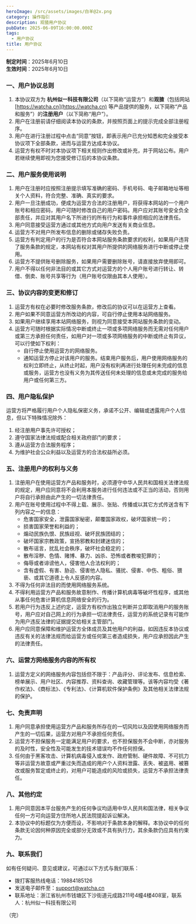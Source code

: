 ```yaml
---
heroImage: /src/assets/images/白羊@2x.png
category: 操作指引
description: 观猹用户协议
pubDate: 2025-06-09T16:00:00.000Z
tags:
  - 用户协议
title: 用户协议
---
```


**制定时间**：2025年6月10日\
**生效时间**：2025年6月10日

### 一、用户协议总则

1. 本协议双方为 **杭州似一科技有限公司**（以下简称“运营方”）和**观猹**（包括网站 [https://watcha.cn](https://watcha.cn) 等产品提供的服务，以下简称“产品和服务”）的**注册用户**（以下简称“用户”）。
2. 用户在注册前请仔细阅读本协议的条款，并按照页面上的提示完成全部注册程序。
3. 用户在进行注册过程中点击“同意”按钮，即表示用户已充分知悉和完全接受本协议项下全部条款，进而与运营方达成本协议。
4. 运营方有权不时对本协议项下相关规则作出修改或补充，并于网站公布。用户若继续使用即视为您接受修订后的本协议条款。

### 二、用户服务使用说明

1. 用户在注册时应按照注册提示填写准确的密码、手机号码、电子邮箱地址等相关个人资料，符合完整、准确、真实的要求。
2. 用户一旦注册成功，便成为运营方合法的注册用户，将获得本网站的一个用户账号和相应密码，用户可随时修改自己的用户密码。用户应对其账号安全负全部责任，并应对其用户名下所进行的所有行为和事件承担相应的法律责任。
3. 用户同意接受运营方通过或其他方式向用户发送有关商业信息。
4. 运营方不对用户所发布信息的删除或储存失败负责。
5. 运营方有判定用户的行为是否符合本网站服务条款要求的权利，如果用户违背了服务条款的规定，本网站有权对其用户所提供的网络服务进行中断或停止使用。
6. 运营方不提供账号删除服务，如果用户需要删除账号，请直接放弃使用即可。
7. 用户不得以任何非法目的或其它方式对运营方的个人用户账号进行转让、转借、倒卖、账号共享等行为（用户账号仅限由其本人使用）。

### 三、协议内容的变更和修订

1. 运营方有权在必要时修改服务条款，修改后的协议可以在运营方上查看。
2. 用户如果不同意运营方所改动的内容，可自行停止使用本站网络服务。
3. 如果用户继续享用本站网络服务，则视为同意接受本网站服务条款的变动。
4. 运营方可随时根据实际情况中断或终止一项或多项网络服务而无需对任何用户或第三方承担任何责任，如用户对一项或多项网络服务的中断或终止有异议，可以行使如下权利：
   - 自行停止使用运营方的网络服务。
   - 通知运营方停止对该用户的服务。结束用户服务后，用户使用网络服务的权利立即终止，从终止时起，用户没有权利再进行处理任何未完成的信息或服务，运营方也没有义务为其传送任何未处理的信息或未完成的服务给用户或任何第三方。

### 四、用户隐私保护

运营方将严格履行用户个人隐私保密义务，承诺不公开、编辑或透露用户个人信息，但以下特殊情况除外：

1. 经注册用户事先许可授权；
2. 遵守国家法律法规或配合相关政府部门的要求；
3. 遵从运营方合法服务程序；
4. 为维护社会公众利益以及运营方的合法权益所必须。

### 五、注册用户的权利与义务

1. 注册用户在使用运营方产品和服务时，必须遵守中华人民共和国相关法律法规的规定，用户应同意将不会利用本服务进行任何违法或不正当的活动，否则用户将自行承担由此产生的一切法律责任。
2. 用户在账号使用过程中不得上载、展示、张贴、传播或以其它方式传送含有下列内容之一的信息：
   - 危害国家安全，泄露国家秘密，颠覆国家政权，破坏国家统一的；
   - 损害国家荣誉和利益的；
   - 煽动民族仇恨、民族歧视、破坏民族团结的；
   - 破坏国家宗教政策，宣扬邪教和封建迷信的；
   - 散布谣言，扰乱社会秩序，破坏社会稳定的；
   - 散布淫秽、色情、赌博、暴力、凶杀、恐怖或者教唆犯罪的；
   - 侮辱或者诽谤他人，侵害他人合法权利的；
   - 含有虚假、有害、胁迫、侵害他人隐私、骚扰、侵害、中伤、粗俗、猥亵、或其它道德上令人反感的内容。
3. 不得为任何非法目的而使用网络服务系统。
4. 不得利用运营方产品和服务故意制作、传播计算机病毒等破坏性程序，或其他从事任何危害计算机信息网络安全的行为。
5. 若用户行为违反上述约定，运营方有权作出独立判断并立即取消用户的服务账号，用户应对自己网上的行为承担一切法律责任，运营方的系统记录有可能作为用户违反法律的证据提交给相关主管部门。
6. 用户应同意保障和维护运营方全体成员及其他用户的利益，如因违反本协议或违反有关的法律法规而给运营方或任何第三者造成损失，用户应承担因此产生的法律责任。

### 六、运营方网络服务内容的所有权

1. 运营方定义的网络服务内容包括但不限于：产品评分、评论发布、信息检索、榜单展示、用户社区、内容推荐、资料查询、收藏管理等。该等内容均受《著作权法》、《商标法》、《专利法》、《计算机软件保护条例》及其他相关法律法规的保护。

### 七、免责声明

1. 用户同意承担使用运营方产品和服务所存在的一切风险以及因使用网络服务而产生的一切后果，运营方对用户不承担任何责任。
2. 运营方不担保服务一定能满足用户的要求，也不担保服务不会中断，亦对服务的及时性，安全性及可能发生的技术错误均不作任何担保。
3. 任何由于黑客攻击、计算机病毒侵入或发作、政府管制、硬件故障、不可抗力等非运营方故意或严重过失而造成的用户个人资料泄露、丢失、被盗用、被篡改或服务暂定或终止的，对用户可能造成的风险或损失，运营方不承担法律责任。

### 八、其他约定

1. 用户同意因本平台服务产生的任何争议均适用中华人民共和国法律，相关争议任何一方可向运营方住所地人民法院提起诉讼解决。
2. 本协议中的标题仅为方便而设，不影响对于条款本身的解释。本协议中的任何条款无论因何种原因完全或部分无效或不具有执行力，其余条款仍应具有约束力。

### 九、联系我们

如有任何疑问、意见或建议，可通过以下方式与我们联系：

- 拨打客服热线电话：19884185126
- 发送电子邮件至：[support@watcha.cn](mailto:support@watcha.cn)
- 联系地址：浙江省杭州市钱塘区下沙街道元成路211号4幢4楼408室，联系人：杭州似一科技有限公司

（完）
